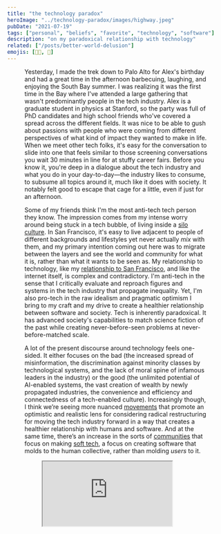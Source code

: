 ```yaml
---
title: "the technology paradox"
heroImage: "../technology-paradox/images/highway.jpeg"
pubDate: "2021-07-19"
tags: ["personal", "beliefs", "favorite", "technology", "software"]
description: "on my paradoxical relationship with technology"
related: ["/posts/better-world-delusion"]
emojis: [🧑‍💻, 📱]
---
```



<Figure
  src={highway}
  caption="*Under 280 in San Francisco during golden hour.*"
/>

Yesterday, I made the trek down to Palo Alto for Alex's birthday and had a great time in the afternoon barbecuing, laughing, and enjoying the South Bay summer. I was realizing it was the first time in the Bay where I've attended a large gathering that wasn't predominantly people in the tech industry. Alex is a graduate student in physics at Stanford, so the party was full of PhD candidates and high school friends who've covered a spread across the different fields. It was nice to be able to gush about passions with people who were coming from different perspectives of what kind of impact they wanted to make in life. When we meet other tech folks, it's easy for the conversation to slide into one that feels similar to those screening conversations you wait 30 minutes in line for at stuffy career fairs. Before you know it, you're deep in a dialogue about the tech industry and what you do in your day-to-day—the industry likes to consume, to subsume all topics around it, much like it does with society. It notably felt good to escape that cage for a little, even if just for an afternoon.

Some of my friends think I'm the most anti-tech tech person they know. The impression comes from my intense worry around being stuck in a tech bubble, of living inside a [silo culture](https://spencerchang.substack.com/p/the-solo-culture). In San Francisco, it's easy to live adjacent to people of different backgrounds and lifestyles yet never actually _mix_ with them, and my primary intention coming out here was to migrate between the layers and see the world and community for what it is, rather than what it wants to be seen as. My relationship to technology, like my [relationship to San Francisco](/posts/better-world-delusion/), and like the internet itself, is complex and contradictory. I'm anti-tech in the sense that I critically evaluate and reproach figures and systems in the tech industry that propagate inequality. Yet, I'm also pro-tech in the raw idealism and pragmatic optimism I bring to my craft and my drive to create a healthier relationship between software and society. Tech is inherently paradoxical. It has advanced society's capabilities to match science fiction of the past while creating never-before-seen problems at never-before-matched scale.

A lot of the present discourse around technology feels one-sided. It either focuses on the bad (the increased spread of misinformation, the discrimination against minority classes by technological systems, and the lack of moral spine of infamous leaders in the industry) or the good (the unlimited potential of AI-enabled systems, the vast creation of wealth by newly propagated industries, the convenience and efficiency and connectedness of a tech-enabled culture). Increasingly though, I think we’re seeing more nuanced [movements](http://reboothq.substack.com) that promote an optimistic and realistic lens for considering radical restructuring for moving the tech industry forward in a way that creates a healthier relationship with humans and software. And at the same time, there’s an increase in the sorts of [communities](https://tinyfactories.space/) that focus on making [soft tech](https://mmm.page/helena.soft_tech), a focus on creating software that molds to the human collective, rather than molding _users_ to it.

<figure class="embed">
  <iframe src="https://x.com/x/status/1416727117597974535" />
  <figcaption>
    <p>
      an example of how people in tech try to caveat their affiliations because
      of this paradox.
    </p>
  </figcaption>
</figure>

Our relationship to our software and technology is like a relationship we have with people in our lives. With our partners and friends and family, we can run into philosophical differences that grind against our very identities, support each other in the darkest of times, or just share a funny moment in that airy space post-joke. On the internet, we find these when our very identities feel threatened by people harassing or disparaging the very idea of our existences or beliefs in anonymous messages, when we find a shining beacon of hope and safety to shelter us from the raging storm of indifference or hate in quirky YouTube channels, or when we bear witness to a shared lightness in the roast session on a group chat. The internet challenges us to grow in ways that we couldn’t have imagined, and it also hurts us in places that we didn’t realize could be touched. It lifts and violates. It bridges and divides. It cultivates and scorches, provides and steals, loves and hates, all at the same time.

Just because I’m critical of tech doesn’t mean I’m anti-tech, and just because I’m in tech doesn’t mean I’m unequivocally pro-tech. Technology and software have irreversibly changed what our society looks like and even means, and now it’s time for us to set our intentions for what that relationship should look like moving forward. We’ve been bound together by a binding arrangement, but that doesn’t mean we can’t work for it to feel like a healthy, equal relationship. Relationships represent a paradox of our natural evolutionary instincts—the shift from caring about our own well-being to caring about others’ well-being, and maybe that’s the sort of approach we need to take towards reorienting the technology paradox.

---

_This was part of the_ **_31st_** _installment in my experiment of publishing raw, lightly edited mini-essays every day towards achieving 100 public pieces. Check out the rationale and the full list_ [_here_](/experiments/100posts/).
